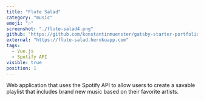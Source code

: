 ```yaml
---
title: "Flute Salad"
category: "music"
emoji: "🎶"
screenshot: "./flute-salad4.png"
github: "https://github.com/konstantinmuenster/gatsby-starter-portfolio-minimal"
external: "https://flute-salad.herokuapp.com"
tags:
  - Vue.js
  - Spotify API
visible: true
position: 1
---
```


Web application that uses the Spotify API to allow users to create a savable playlist that includes brand new music based
on their favorite artists.
